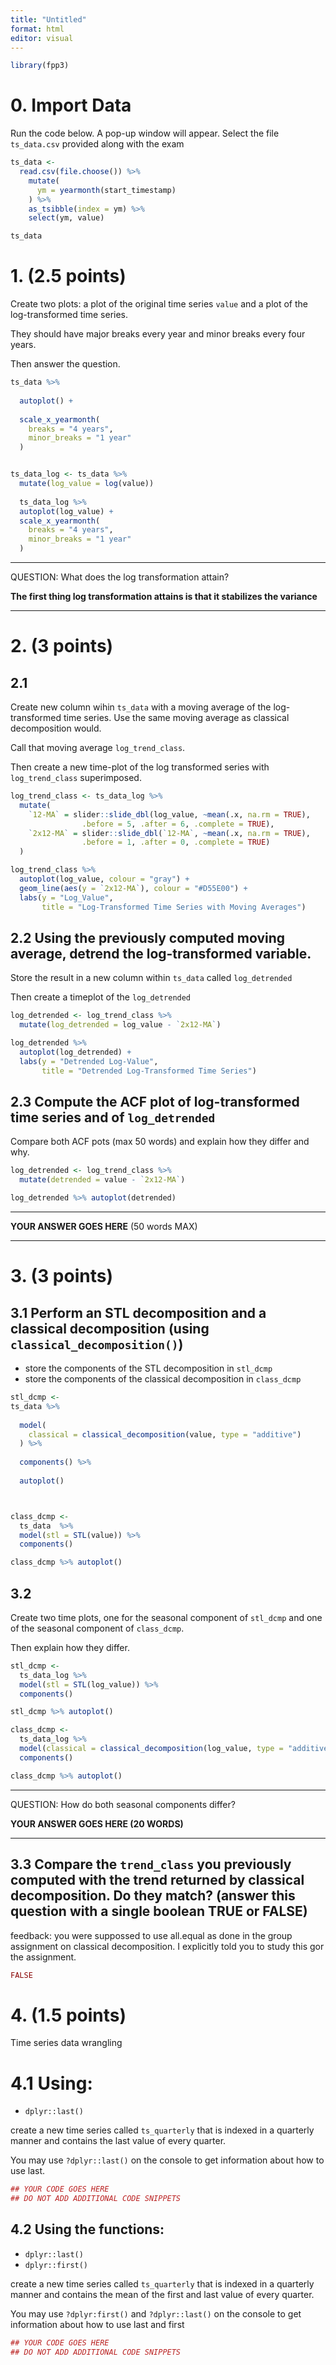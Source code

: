 ```yaml
---
title: "Untitled"
format: html
editor: visual
---
```


```r
library(fpp3)
```

# 0. Import Data

Run the code below. A pop-up window will appear. Select the file `ts_data.csv` provided along with the exam

```r
ts_data <- 
  read.csv(file.choose()) %>% 
    mutate(
      ym = yearmonth(start_timestamp)
    ) %>% 
    as_tsibble(index = ym) %>% 
    select(ym, value)

ts_data
```

# 1. (2.5 points)

Create two plots: a plot of the original time series `value` and a plot of the log-transformed time series.

They should have major breaks every year and minor breaks every four years.

Then answer the question.

```r
ts_data %>% 
  
  autoplot() +
  
  scale_x_yearmonth(
    breaks = "4 years",
    minor_breaks = "1 year"
  )


ts_data_log <- ts_data %>%
  mutate(log_value = log(value))
  
  ts_data_log %>%
  autoplot(log_value) +
  scale_x_yearmonth(
    breaks = "4 years",
    minor_breaks = "1 year"
  )
```

------------------------------------------------------------------------

QUESTION: What does the log transformation attain?

**The first thing log transformation attains is that it stabilizes the variance**

------------------------------------------------------------------------

# 2. (3 points)

## 2.1

Create new column wihin `ts_data` with a moving average of the log-transformed time series. Use the same moving average as classical decomposition would.

Call that moving average `log_trend_class`.

Then create a new time-plot of the log transformed series with `log_trend_class` superimposed.

```r
log_trend_class <- ts_data_log %>%
  mutate(
    `12-MA` = slider::slide_dbl(log_value, ~mean(.x, na.rm = TRUE),
                .before = 5, .after = 6, .complete = TRUE),
    `2x12-MA` = slider::slide_dbl(`12-MA`, ~mean(.x, na.rm = TRUE),
                .before = 1, .after = 0, .complete = TRUE)
  )

log_trend_class %>%
  autoplot(log_value, colour = "gray") +
  geom_line(aes(y = `2x12-MA`), colour = "#D55E00") +
  labs(y = "Log_Value",
       title = "Log-Transformed Time Series with Moving Averages")


```

## 2.2 Using the previously computed moving average, detrend the log-transformed variable.

Store the result in a new column within `ts_data` called `log_detrended`

Then create a timeplot of the `log_detrended`

```r

log_detrended <- log_trend_class %>%
  mutate(log_detrended = log_value - `2x12-MA`)

log_detrended %>%
  autoplot(log_detrended) +
  labs(y = "Detrended Log-Value",
       title = "Detrended Log-Transformed Time Series")

```

## 2.3 Compute the ACF plot of log-transformed time series and of `log_detrended`

Compare both ACF pots (max 50 words) and explain how they differ and why.

```r
log_detrended <- log_trend_class %>% 
  mutate(detrended = value - `2x12-MA`)

log_detrended %>% autoplot(detrended)

```

------------------------------------------------------------------------

**YOUR ANSWER GOES HERE** (50 words MAX)

------------------------------------------------------------------------

# 3. (3 points)

## 3.1 Perform an STL decomposition and a classical decomposition (using `classical_decomposition()`)

-   store the components of the STL decomposition in `stl_dcmp`
-   store the components of the classical decomposition in `class_dcmp`

```r
stl_dcmp <-
ts_data %>%
  
  model(
    classical = classical_decomposition(value, type = "additive")
  ) %>% 
  
  components() %>% 
  
  autoplot()



class_dcmp <- 
  ts_data  %>%
  model(stl = STL(value)) %>%
  components() 

class_dcmp %>% autoplot()
```

## 3.2

Create two time plots, one for the seasonal component of `stl_dcmp` and one of the seasonal component of `class_dcmp`.

Then explain how they differ.

```r
stl_dcmp <- 
  ts_data_log %>% 
  model(stl = STL(log_value)) %>% 
  components()

stl_dcmp %>% autoplot()

class_dcmp <- 
  ts_data_log %>% 
  model(classical = classical_decomposition(log_value, type = "additive")) %>%
  components()

class_dcmp %>% autoplot()

```

------------------------------------------------------------------------

QUESTION: How do both seasonal components differ?

**YOUR ANSWER GOES HERE (20 WORDS)**

------------------------------------------------------------------------

## 3.3 Compare the `trend_class` you previously computed with the trend returned by classical decomposition. Do they match? (answer this question with a single boolean TRUE or FALSE)

feedback: you were suppossed to use all.equal as done in the group assignment on classical decomposition. I explicitly told you to study this gor the assignment.

```r
FALSE
```

# 4. (1.5 points)

Time series data wrangling

# 4.1 Using:

-   `dplyr::last()`

create a new time series called `ts_quarterly` that is indexed in a quarterly manner and contains the last value of every quarter.

You may use `?dplyr::last()` on the console to get information about how to use last.

```r
## YOUR CODE GOES HERE
## DO NOT ADD ADDITIONAL CODE SNIPPETS
```

## 4.2 Using the functions:

-   `dplyr::last()`
-   `dplyr::first()`

create a new time series called `ts_quarterly` that is indexed in a quarterly manner and contains the mean of the first and last value of every quarter.

You may use `?dplyr:first()` and `?dplyr::last()` on the console to get information about how to use last and first

```r
## YOUR CODE GOES HERE
## DO NOT ADD ADDITIONAL CODE SNIPPETS
```
